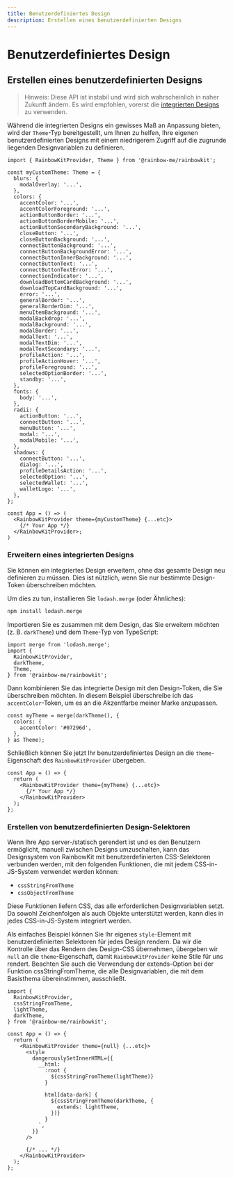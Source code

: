 ```yaml
---
title: Benutzerdefiniertes Design
description: Erstellen eines benutzerdefinierten Designs
---
```


# Benutzerdefiniertes Design

## Erstellen eines benutzerdefinierten Designs

> Hinweis: Diese API ist instabil und wird sich wahrscheinlich in naher Zukunft ändern. Es wird empfohlen, vorerst die [integrierten Designs](/docs/theming) zu verwenden.

Während die integrierten Designs ein gewisses Maß an Anpassung bieten, wird der `Theme`-Typ bereitgestellt, um Ihnen zu helfen, Ihre eigenen benutzerdefinierten Designs mit einem niedrigerem Zugriff auf die zugrunde liegenden Designvariablen zu definieren.

```tsx
import { RainbowKitProvider, Theme } from '@rainbow-me/rainbowkit';

const myCustomTheme: Theme = {
  blurs: {
    modalOverlay: '...',
  },
  colors: {
    accentColor: '...',
    accentColorForeground: '...',
    actionButtonBorder: '...',
    actionButtonBorderMobile: '...',
    actionButtonSecondaryBackground: '...',
    closeButton: '...',
    closeButtonBackground: '...',
    connectButtonBackground: '...',
    connectButtonBackgroundError: '...',
    connectButtonInnerBackground: '...',
    connectButtonText: '...',
    connectButtonTextError: '...',
    connectionIndicator: '...',
    downloadBottomCardBackground: '...',
    downloadTopCardBackground: '...',
    error: '...',
    generalBorder: '...',
    generalBorderDim: '...',
    menuItemBackground: '...',
    modalBackdrop: '...',
    modalBackground: '...',
    modalBorder: '...',
    modalText: '...',
    modalTextDim: '...',
    modalTextSecondary: '...',
    profileAction: '...',
    profileActionHover: '...',
    profileForeground: '...',
    selectedOptionBorder: '...',
    standby: '...',
  },
  fonts: {
    body: '...',
  },
  radii: {
    actionButton: '...',
    connectButton: '...',
    menuButton: '...',
    modal: '...',
    modalMobile: '...',
  },
  shadows: {
    connectButton: '...',
    dialog: '...',
    profileDetailsAction: '...',
    selectedOption: '...',
    selectedWallet: '...',
    walletLogo: '...',
  },
};

const App = () => (
  <RainbowKitProvider theme={myCustomTheme} {...etc}>
    {/* Your App */}
  </RainbowKitProvider>;
)
```

### Erweitern eines integrierten Designs

Sie können ein integriertes Design erweitern, ohne das gesamte Design neu definieren zu müssen. Dies ist nützlich, wenn Sie nur bestimmte Design-Token überschreiben möchten.

Um dies zu tun, installieren Sie `lodash.merge` (oder Ähnliches):

```bash
npm install lodash.merge
```

Importieren Sie es zusammen mit dem Design, das Sie erweitern möchten (z. B. `darkTheme`) und dem `Theme`-Typ von TypeScript:

```tsx
import merge from 'lodash.merge';
import {
  RainbowKitProvider,
  darkTheme,
  Theme,
} from '@rainbow-me/rainbowkit';
```

Dann kombinieren Sie das integrierte Design mit den Design-Token, die Sie überschreiben möchten. In diesem Beispiel überschreibe ich das `accentColor`-Token, um es an die Akzentfarbe meiner Marke anzupassen.

```tsx
const myTheme = merge(darkTheme(), {
  colors: {
    accentColor: '#07296d',
  },
} as Theme);
```

Schließlich können Sie jetzt Ihr benutzerdefiniertes Design an die `theme`-Eigenschaft des `RainbowKitProvider` übergeben.

```tsx
const App = () => {
  return (
    <RainbowKitProvider theme={myTheme} {...etc}>
      {/* Your App */}
    </RainbowKitProvider>
  );
};
```

### Erstellen von benutzerdefinierten Design-Selektoren

Wenn Ihre App server-/statisch gerendert ist und es den Benutzern ermöglicht, manuell zwischen Designs umzuschalten, kann das Designsystem von RainbowKit mit benutzerdefinierten CSS-Selektoren verbunden werden, mit den folgenden Funktionen, die mit jedem CSS-in-JS-System verwendet werden können:

- `cssStringFromTheme`
- `cssObjectFromTheme`

Diese Funktionen liefern CSS, das alle erforderlichen Designvariablen setzt. Da sowohl Zeichenfolgen als auch Objekte unterstützt werden, kann dies in jedes CSS-in-JS-System integriert werden.

Als einfaches Beispiel können Sie Ihr eigenes `style`-Element mit benutzerdefinierten Selektoren für jedes Design rendern. Da wir die Kontrolle über das Rendern des Design-CSS übernehmen, übergeben wir `null` an die `theme`-Eigenschaft, damit `RainbowKitProvider` keine Stile für uns rendert. Beachten Sie auch die Verwendung der extends-Option bei der Funktion cssStringFromTheme, die alle Designvariablen, die mit dem Basisthema übereinstimmen, ausschließt.

```tsx
import {
  RainbowKitProvider,
  cssStringFromTheme,
  lightTheme,
  darkTheme,
} from '@rainbow-me/rainbowkit';

const App = () => {
  return (
    <RainbowKitProvider theme={null} {...etc}>
      <style
        dangerouslySetInnerHTML={{
          __html: `
            :root {
              ${cssStringFromTheme(lightTheme)}
            }

            html[data-dark] {
              ${cssStringFromTheme(darkTheme, {
                extends: lightTheme,
              })}
            }
          `,
        }}
      />

      {/* ... */}
    </RainbowKitProvider>
  );
};
```
